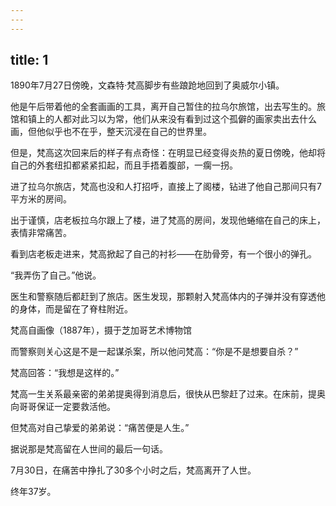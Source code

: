 ```yaml
---
---
---
```

title: 1
---



1890年7月27日傍晚，文森特·梵高脚步有些踉跄地回到了奥威尔小镇。

他是午后带着他的全套画画的工具，离开自己暂住的拉乌尔旅馆，出去写生的。旅馆和镇上的人都对此习以为常，他们从来没有看到过这个孤僻的画家卖出去什么画，但他似乎也不在乎，整天沉浸在自己的世界里。

但是，梵高这次回来后的样子有点奇怪：在明显已经变得炎热的夏日傍晚，他却将自己的外套纽扣都紧紧扣起，而且手捂着腹部，一瘸一拐。

进了拉乌尔旅店，梵高也没和人打招呼，直接上了阁楼，钻进了他自己那间只有7平方米的房间。

出于谨慎，店老板拉乌尔跟上了楼，进了梵高的房间，发现他蜷缩在自己的床上，表情非常痛苦。

看到店老板走进来，梵高掀起了自己的衬衫——在肋骨旁，有一个很小的弹孔。

“我弄伤了自己。”他说。

医生和警察随后都赶到了旅店。医生发现，那颗射入梵高体内的子弹并没有穿透他的身体，而是留在了脊柱附近。

梵高自画像（1887年），摄于芝加哥艺术博物馆



而警察则关心这是不是一起谋杀案，所以他问梵高：“你是不是想要自杀？”

梵高回答：“我想是这样的。”

梵高一生关系最亲密的弟弟提奥得到消息后，很快从巴黎赶了过来。在床前，提奥向哥哥保证一定要救活他。

但梵高对自己挚爱的弟弟说：“痛苦便是人生。”

据说那是梵高留在人世间的最后一句话。

7月30日，在痛苦中挣扎了30多个小时之后，梵高离开了人世。

终年37岁。